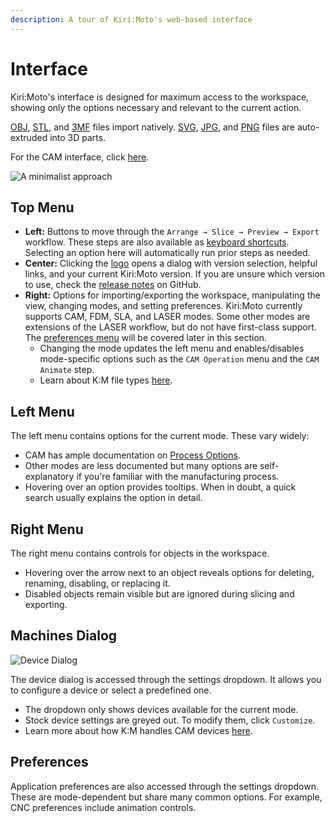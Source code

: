 ```yaml
---
description: A tour of Kiri:Moto's web-based interface
---
```



# Interface

Kiri:Moto's interface is designed for maximum access to the workspace, showing only the options necessary and relevant to the current action.

[OBJ](https://www.cs.cmu.edu/~mbz/personal/graphics/obj.html), [STL](<https://en.wikipedia.org/wiki/STL_(file_format)>), and [3MF](https://docs.fileformat.com/3d/3mf/) files import natively. [SVG](https://en.wikipedia.org/wiki/Scalable_Vector_Graphics), [JPG](https://en.wikipedia.org/wiki/JPEG_File_Interchange_Format), and [PNG](https://en.wikipedia.org/wiki/Portable_Network_Graphics) files are auto-extruded into 3D parts.

For the CAM interface, click [here](/kiri-moto/CAM).

![A minimalist approach](/img/interface/main.png)

## Top Menu

- **Left:** Buttons to move through the `Arrange → Slice → Preview → Export` workflow. These steps are also available as [keyboard shortcuts](/kiri-moto/controls). Selecting an option here will automatically run prior steps as needed.
- **Center:** Clicking the [logo](/kiri-moto) opens a dialog with version selection, helpful links, and your current Kiri:Moto version. If you are unsure which version to use, check the [release notes](https://github.com/GridSpace/grid-apps/releases/) on GitHub.
- **Right:** Options for importing/exporting the workspace, manipulating the view, changing modes, and setting preferences. Kiri:Moto currently supports CAM, FDM, SLA, and LASER modes. Some other modes are extensions of the LASER workflow, but do not have first-class support. The [preferences menu](#preferences) will be covered later in this section.
  - Changing the mode updates the left menu and enables/disables mode-specific options such as the `CAM Operation` menu and the `CAM Animate` step.
  - Learn about K:M file types [here](/kiri-moto/faq#what-are-the-kmz-and-km-file-formats-short-for).

## Left Menu

The left menu contains options for the current mode. These vary widely:

- CAM has ample documentation on [Process Options](/kiri-moto/CAM/processOpts).
- Other modes are less documented but many options are self-explanatory if you're familiar with the manufacturing process.
- Hovering over an option provides tooltips. When in doubt, a quick search usually explains the option in detail.

## Right Menu

The right menu contains controls for objects in the workspace.

- Hovering over the arrow next to an object reveals options for deleting, renaming, disabling, or replacing it.
- Disabled objects remain visible but are ignored during slicing and exporting.

## Machines Dialog

![Device Dialog](/img/interface/CAMDevice.png)

The device dialog is accessed through the settings dropdown. It allows you to configure a device or select a predefined one.

- The dropdown only shows devices available for the current mode.
- Stock device settings are greyed out. To modify them, click `Customize`.
- Learn more about how K:M handles CAM devices [here](/kiri-moto/CAM/machines).

## Preferences

Application preferences are also accessed through the settings dropdown. These are mode-dependent but share many common options. For example, CNC preferences include animation controls.

<ImageCarousel base="/img/interface/" images="prefs" />
